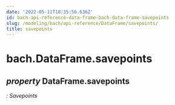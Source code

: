 ```yaml
---
date: '2022-05-11T18:35:56.636Z'
id: bach-api-reference-data-frame-bach-data-frame-savepoints
slug: /modeling/bach/api-reference/DataFrame/savepoints/
title: savepoints
---
```


# bach.DataFrame.savepoints

<div className="property">

## <span className="type-annotation"><em>property </em></span> <span className="additional-name">DataFrame.</span><span className="name">savepoints</span>

<span className="type-annotation"><em>

: Savepoints

</em></span> 


<div className="content">


</div>


</div>
